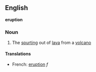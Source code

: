 ==English==
'''eruption'''
===Noun===
# The [[spurt]]ing out of [[lava]] from a [[volcano]]

====Translations====
*French: [[eruption]] ''f''